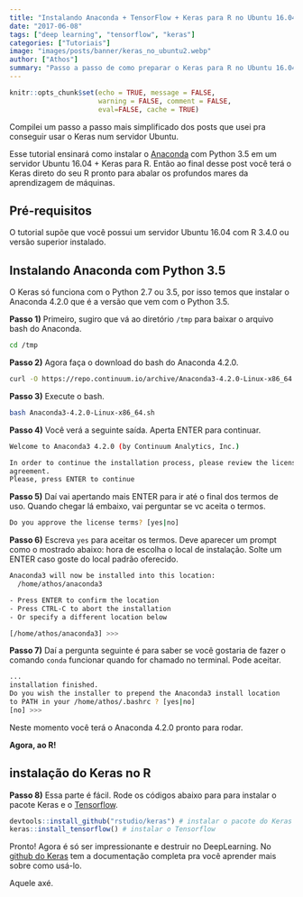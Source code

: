 ```yaml
---
title: "Instalando Anaconda + TensorFlow + Keras para R no Ubuntu 16.04 Server"
date: "2017-06-08"
tags: ["deep learning", "tensorflow", "keras"]
categories: ["Tutoriais"]
image: "images/posts/banner/keras_no_ubuntu2.webp"
author: ["Athos"]
summary: "Passo a passo de como preparar o Keras para R no Ubuntu 16.04 em cima do Anaconda."
---
```

  
```r
knitr::opts_chunk$set(echo = TRUE, message = FALSE, 
                      warning = FALSE, comment = FALSE,
                      eval=FALSE, cache = TRUE)
```

Compilei um passo a passo mais simplificado dos posts que usei pra conseguir usar o Keras num servidor Ubuntu. 

Esse tutorial ensinará como instalar o [Anaconda](https://docs.continuum.io/) com Python 3.5 em um servidor Ubuntu 16.04 + Keras para R. Então ao final desse post você terá o Keras direto do seu R pronto para abalar os profundos mares da aprendizagem de máquinas.

## Pré-requisitos

O tutorial supõe que você possui um servidor Ubuntu 16.04 com R 3.4.0 ou versão superior instalado.

## Instalando Anaconda com Python 3.5

O Keras só funciona com o Python 2.7 ou 3.5, por isso temos que instalar o Anaconda 4.2.0 que é a versão que vem com o Python 3.5.

**Passo 1)** Primeiro, sugiro que vá ao diretório `/tmp` para baixar o arquivo bash do Anaconda.

```bash
cd /tmp
```

**Passo 2)** Agora faça o download do bash do Anaconda 4.2.0.

```bash
curl -O https://repo.continuum.io/archive/Anaconda3-4.2.0-Linux-x86_64.sh
```

**Passo 3)** Execute o bash.

```bash
bash Anaconda3-4.2.0-Linux-x86_64.sh
```

**Passo 4)** Você verá a seguinte saída. Aperta ENTER para continuar.

```bash
Welcome to Anaconda3 4.2.0 (by Continuum Analytics, Inc.)

In order to continue the installation process, please review the license
agreement.
Please, press ENTER to continue
```

**Passo 5)** Daí vai apertando mais ENTER para ir até o final dos termos de uso. Quando chegar lá embaixo, vai perguntar se vc aceita o termos. 

```bash
Do you approve the license terms? [yes|no]
```

**Passo 6)** Escreva `yes` para aceitar os termos. Deve aparecer um prompt como o mostrado abaixo: hora de escolha o local de instalação. Solte um ENTER caso goste do local padrão oferecido. 

```bash
Anaconda3 will now be installed into this location:
  /home/athos/anaconda3

- Press ENTER to confirm the location
- Press CTRL-C to abort the installation
- Or specify a different location below

[/home/athos/anaconda3] >>> 
```

**Passo 7)** Daí a pergunta seguinte é para saber se você gostaria de fazer o comando `conda` funcionar quando for chamado no terminal. Pode aceitar.

```bash
...
installation finished.
Do you wish the installer to prepend the Anaconda3 install location
to PATH in your /home/athos/.bashrc ? [yes|no]
[no] >>> 
```
Neste momento você terá o Anaconda 4.2.0 pronto para rodar. 

**Agora, ao R!**
  
## instalação do Keras no R
  
**Passo 8)** Essa parte é fácil. Rode os códigos abaixo para para instalar o pacote Keras e o [Tensorflow](https://www.tensorflow.org/).

```r
devtools::install_github("rstudio/keras") # instalar o pacote do Keras para R
keras::install_tensorflow() # instalar o Tensorflow
```

Pronto! Agora é só ser impressionante e destruir no DeepLearning. No [github do Keras](https://rstudio.github.io/keras/) tem a documentação completa pra você aprender mais sobre como usá-lo.

Aquele axé.

